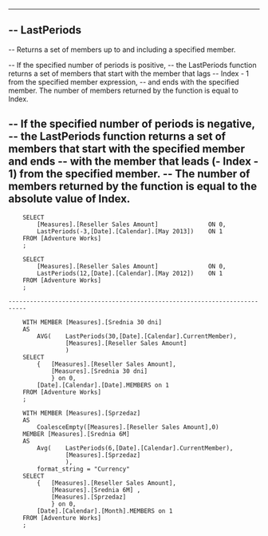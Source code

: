   
--------------------------------------------------------------------------------------------------------------------------------
--	LastPeriods
--------------------------------------------------------------------------------------------------------------------------------

--	Returns a set of members up to and including a specified member.

--	If the specified number of periods is positive, 
--	the LastPeriods function returns a set of members that start with the member that lags 
--	Index - 1 from the specified member expression, 
--	and ends with the specified member. The number of members returned by the function is equal to Index.

--	If the specified number of periods is negative, 
--	the LastPeriods function returns a set of members that start with the specified member and ends 
--	with the member that leads (- Index - 1) from the specified member. 
--	The number of members returned by the function is equal to the absolute value of Index.
--------------------------------------------------------------------------------------------------------------------------------

		SELECT
			[Measures].[Reseller Sales Amount]				ON 0,
			LastPeriods(-3,[Date].[Calendar].[May 2013])	ON 1
		FROM [Adventure Works]
		; 

		SELECT
			[Measures].[Reseller Sales Amount]				ON 0,
			LastPeriods(12,[Date].[Calendar].[May 2012])	ON 1
		FROM [Adventure Works]
		; 

	---------------------------------------------------------------------------

		WITH MEMBER [Measures].[Srednia 30 dni] 
		AS
			AVG(	LastPeriods(30,[Date].[Calendar].CurrentMember),
					[Measures].[Reseller Sales Amount]
					)
		SELECT
			{	[Measures].[Reseller Sales Amount], 
				[Measures].[Srednia 30 dni] 
				} on 0,
			[Date].[Calendar].[Date].MEMBERS on 1
		FROM [Adventure Works]
		; 

		WITH MEMBER [Measures].[Sprzedaz] 
		AS
			CoalesceEmpty([Measures].[Reseller Sales Amount],0)
		MEMBER [Measures].[Srednia 6M] 
		AS
			Avg(	LastPeriods(6,[Date].[Calendar].CurrentMember),
					[Measures].[Sprzedaz]
					),
			format_string = "Currency"
		SELECT
			{	[Measures].[Reseller Sales Amount],
				[Measures].[Srednia 6M] ,
				[Measures].[Sprzedaz] 
				} on 0,
			[Date].[Calendar].[Month].MEMBERS on 1
		FROM [Adventure Works]
		; 